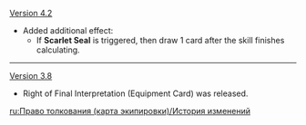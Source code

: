 {{Change History/Header}}
[[Version 4.2]]
* Added additional effect:
** If '''Scarlet Seal''' is triggered, then draw 1 card after the skill finishes calculating.
----
[[Version 3.8]]
* Right of Final Interpretation (Equipment Card) was released.
<noinclude>
[[ru:Право толкования (карта экипировки)/История изменений]]
</noinclude>